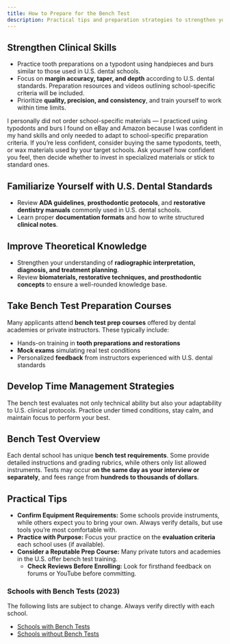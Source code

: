 ```yaml
---
title: How to Prepare for the Bench Test
description: Practical tips and preparation strategies to strengthen your clinical, theoretical, and time-management skills for the U.S. dental school bench test.
---
```


## Strengthen Clinical Skills

- Practice tooth preparations on a typodont using handpieces and burs similar to
  those used in U.S. dental schools.
- Focus on **margin accuracy, taper, and depth** according to U.S. dental
  standards. Preparation resources and videos outlining school-specific criteria
  will be included.
- Prioritize **quality, precision, and consistency**, and train yourself to work
  within time limits.

<Aside>
  I personally did not order school-specific materials — I practiced using typodonts and burs I
  found on eBay and Amazon because I was confident in my hand skills and only needed to adapt to
  school-specific preparation criteria. If you’re less confident, consider buying the same
  typodonts, teeth, or wax materials used by your target schools. Ask yourself how confident you
  feel, then decide whether to invest in specialized materials or stick to standard ones.
</Aside>

## Familiarize Yourself with U.S. Dental Standards

- Review **ADA guidelines**, **prosthodontic protocols**, and **restorative
  dentistry manuals** commonly used in U.S. dental schools.
- Learn proper **documentation formats** and how to write structured
  **clinical notes**.

## Improve Theoretical Knowledge

- Strengthen your understanding of **radiographic interpretation, diagnosis, and
  treatment planning**.
- Review **biomaterials, restorative techniques, and prosthodontic concepts** to
  ensure a well-rounded knowledge base.

## Take Bench Test Preparation Courses

Many applicants attend **bench test prep courses** offered by dental academies
or private instructors. These typically include:

- Hands-on training in **tooth preparations and restorations**
- **Mock exams** simulating real test conditions
- Personalized **feedback** from instructors experienced with U.S. dental standards

## Develop Time Management Strategies

The bench test evaluates not only technical ability but also your adaptability
to U.S. clinical protocols. Practice under timed conditions, stay calm, and
maintain focus to perform your best.

## Bench Test Overview

Each dental school has unique **bench test requirements**. Some provide detailed
instructions and grading rubrics, while others only list allowed instruments.
Tests may occur **on the same day as your interview or separately**, and fees
range from **hundreds to thousands of dollars**.

## Practical Tips

- **Confirm Equipment Requirements:** Some schools provide instruments, while
  others expect you to bring your own. Always verify details, but use tools
  you’re most comfortable with.
- **Practice with Purpose:** Focus your practice on the **evaluation criteria**
  each school uses (if available).
- **Consider a Reputable Prep Course:** Many private tutors and academies in the
  U.S. offer bench test training.
  - **Check Reviews Before Enrolling:** Look for firsthand feedback on forums or
    YouTube before committing.

### Schools with Bench Tests (2023)

<Aside>The following lists are subject to change. Always verify directly with each school.</Aside>

- [Schools with Bench Tests](/files/bench-tests-schools.csv)
- [Schools without Bench Tests](/files/schools-without-bench-tests.csv)
